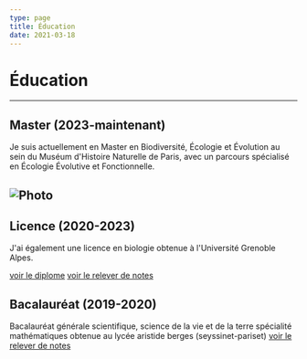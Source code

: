 ```yaml
---
type: page
title: Éducation
date: 2021-03-18
---
```


# Éducation
---
## Master (2023-maintenant)
Je suis actuellement en Master en Biodiversité, Écologie et Évolution au sein du Muséum d'Histoire Naturelle de Paris, avec un parcours spécialisé en Écologie Évolutive et Fonctionnelle.


<Image
  src="/images/amphitheatre2-800.webp"
  alt="Photo"
  width={1125}
  height={750}
  priority
  className="next-image"
/>
---
## Licence (2020-2023)
J'ai également une licence en biologie obtenue à l'Université Grenoble Alpes.

<a href="/images/78967265-2c60-4a17-aea2-b566505ce719.pdf" target="_blank" title="Cliquez pour prévisualiser le diplôme au format PDF">voir le diplome</a>
<a href="/images/78071a81-892e-4034-a225-ae91b08eca15.pdf" target="_blank">voir le relever de notes</a>


<ImageLicence
  src="/images/UGA.jpeg"
  alt="Licence"
  width={800}
  height={600}
  priority
  className="next-image"
/>

## Bacalauréat (2019-2020)
Bacalauréat générale scientifique, science de la vie et de la terre spécialité mathématiques obtenue au lycée aristide berges (seyssinet-pariset)
<a href="/images/BAC releve de note.jpg" target="_blank" title="Cliquez pour prévisualiser le diplôme au format PDF">voir le relever de notes</a>


<ImageBac
  src="/images/berges.jpg"
  alt="Bac"
  width={800}
  height={600}
  priority
  className="next-image"
  />
  